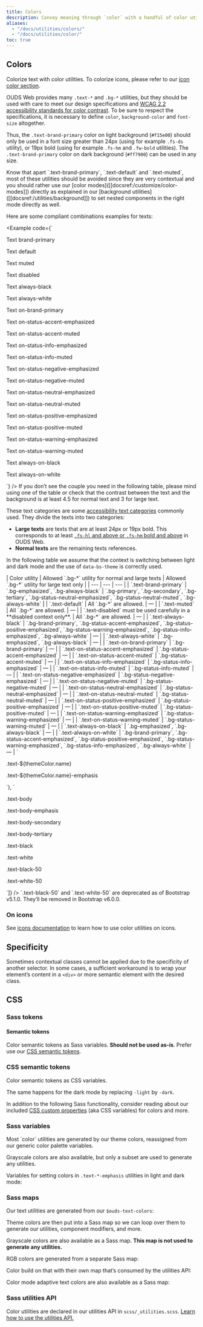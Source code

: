 ```yaml
---
title: Colors
description: Convey meaning through `color` with a handful of color utility classes.
aliases:
  - "/docs/utilities/colors/"
  - "/docs/utilities/color/"
toc: true
---
```



<Callout type="info" name="warning-color-assistive-technologies" />

## Colors

Colorize text with color utilities. To colorize icons, please refer to our [icon color section](#on-icons).

OUDS Web provides many `.text-*` and `.bg-*` utilities, but they should be used with care to meet our design specifications and [WCAG 2.2 accessibility standards for color contrast](https://www.w3.org/TR/WCAG/#distinguishable).
To be sure to respect the specifications, it is necessary to define `color`, `background-color` and `font-size` altogether.

Thus, the `.text-brand-primary` color on light background (`#f15e00`) should only be used in a font size greater than 24px (using for example `.fs-ds` utility), or 19px bold (using for example `.fs-hm` and `.fw-bold` utilities).
The `.text-brand-primary` color on dark background (`#ff7900`) can be used in any size.

<Callout type="info">
Know that apart `.text-brand-primary`, `.text-default` and `.text-muted`, most of these utilities should be avoided since they are very contextual and you should rather use our [color modes]([[docsref:/customize/color-modes]]) directly as explained in our [background utilities]([[docsref:/utilities/background]]) to set nested components in the right mode directly as well.
</Callout>

Here are some compliant combinations examples for texts:

<Example code={`<p class="text-brand-primary p-sm">Text brand-primary</p>
<p class="text-default p-sm">Text default</p>
<p class="text-muted p-sm">Text muted</p>
<p class="text-disabled p-sm">Text disabled</p>
<p class="text-always-black p-sm">Text always-black</p>
<p class="text-always-white p-sm">Text always-white</p>
<p class="text-on-brand-primary bg-brand-primary p-sm">Text on-brand-primary</p>
<p class="text-on-status-accent-emphasized bg-status-accent-emphasized p-sm">Text on-status-accent-emphasized</p>
<p class="text-on-status-accent-muted bg-status-accent-muted p-sm">Text on-status-accent-muted</p>
<p class="text-on-status-info-emphasized bg-status-info-emphasized p-sm">Text on-status-info-emphasized</p>
<p class="text-on-status-info-muted bg-status-info-muted p-sm">Text on-status-info-muted</p>
<p class="text-on-status-negative-emphasized bg-status-negative-emphasized p-sm">Text on-status-negative-emphasized</p>
<p class="text-on-status-negative-muted bg-status-negative-muted p-sm">Text on-status-negative-muted</p>
<p class="text-on-status-neutral-emphasized bg-status-neutral-emphasized p-sm">Text on-status-neutral-emphasized</p>
<p class="text-on-status-neutral-muted bg-status-neutral-muted p-sm">Text on-status-neutral-muted</p>
<p class="text-on-status-positive-emphasized bg-status-positive-emphasized p-sm">Text on-status-positive-emphasized</p>
<p class="text-on-status-positive-muted bg-status-positive-muted p-sm">Text on-status-positive-muted</p>
<p class="text-on-status-warning-emphasized bg-status-warning-emphasized p-sm">Text on-status-warning-emphasized</p>
<p class="text-on-status-warning-muted bg-status-warning-muted p-sm">Text on-status-warning-muted</p>
<p class="text-always-on-black bg-always-black p-sm">Text always-on-black</p>
<p class="text-always-on-white bg-always-white p-sm">Text always-on-white</p>`} />

<Callout type="info">
If you don’t see the couple you need in the following table, please mind using one of the table or check that the contrast between the text and the background is at least 4.5 for normal text and 3 for large text.

These text categories are some [accessibility text categories](https://www.w3.org/TR/WCAG22/#dfn-large-scale) commonly used. They divide the texts into two categories:
- **Large texts** are texts that are at least 24px or 19px bold. This corresponds to at least [`.fs-hl` and above or `.fs-hm` bold and above]([[docsref:/utilities/text#font-size]]) in OUDS Web.
- **Normal texts** are the remaining texts references.
</Callout>

In the following table we assume that the context is switching between light and dark mode and the use of `data-bs-theme` is correctly used.

<BsTable>
| Color utility | Allowed `.bg-*` utility for normal and large texts | Allowed `.bg-*` utility for large text only |
| --- | --- | --- |
| `.text-brand-primary` | `.bg-emphasized`, `.bg-always-black` | `.bg-primary`, `.bg-secondary`, `.bg-tertiary`, `.bg-status-neutral-emphasized`, `.bg-status-neutral-muted`, `.bg-always-white` |
| `.text-default` | All `.bg-*` are allowed. | — |
| `.text-muted` | All `.bg-*` are allowed. | — |
| `.text-disabled` must be used carefully in a **disabled context only**. | All `.bg-*` are allowed. | — |
| `.text-always-black` | `.bg-brand-primary`, `.bg-status-accent-emphasized`, `.bg-status-positive-emphasized`, `.bg-status-warning-emphasized`, `.bg-status-info-emphasized`, `.bg-always-white` | — |
| `.text-always-white` | `.bg-emphasized`, `.bg-always-black` | — |
| `.text-on-brand-primary` | `.bg-brand-primary` | — |
| `.text-on-status-accent-emphasized` | `.bg-status-accent-emphasized` | — |
| `.text-on-status-accent-muted` | `.bg-status-accent-muted` | — |
| `.text-on-status-info-emphasized` | `.bg-status-info-emphasized` | — |
| `.text-on-status-info-muted` | `.bg-status-info-muted` | — |
| `.text-on-status-negative-emphasized` | `.bg-status-negative-emphasized` | — |
| `.text-on-status-negative-muted` | `.bg-status-negative-muted` | — |
| `.text-on-status-neutral-emphasized` | `.bg-status-neutral-emphasized` | — |
| `.text-on-status-neutral-muted` | `.bg-status-neutral-muted` | — |
| `.text-on-status-positive-emphasized` | `.bg-status-positive-emphasized` | — |
| `.text-on-status-positive-muted` | `.bg-status-positive-muted` | — |
| `.text-on-status-warning-emphasized` | `.bg-status-warning-emphasized` | — |
| `.text-on-status-warning-muted` | `.bg-status-warning-muted` | — |
| `.text-always-on-black` | `.bg-emphasized`, `.bg-always-black` | — |
| `.text-always-on-white` | `.bg-brand-primary`, `.bg-status-accent-emphasized`, `.bg-status-positive-emphasized`, `.bg-status-warning-emphasized`, `.bg-status-info-emphasized`, `.bg-always-white` | — |
</BsTable>

<BootstrapCompatibility>
<Example code={[
  ...getData('theme-colors').map((themeColor) => `<p class="text-${themeColor.name}${themeColor.contrast_color ? ` bg-${themeColor.contrast_color}` : ''}">.text-${themeColor.name}</p>
<p class="text-${themeColor.name}-emphasis${themeColor.contrast_color ? ` bg-${themeColor.contrast_color}` : ''}">.text-${themeColor.name}-emphasis</p>`),
  `<p class="text-body">.text-body</p>
<p class="text-body-emphasis">.text-body-emphasis</p>
<p class="text-body-secondary">.text-body-secondary</p>
<p class="text-body-tertiary">.text-body-tertiary</p>

<p class="text-black bg-white">.text-black</p>
<p class="text-white bg-black">.text-white</p>
<p class="text-black-50">.text-black-50</p>
<p class="text-white-50">.text-white-50</p>`]} />

<Callout type="warning">
`.text-black-50` and `.text-white-50` are deprecated as of Bootstrap v5.1.0. They’ll be removed in Bootstrap v6.0.0.
</Callout>
</BootstrapCompatibility>

### On icons

See [icons documentation]([[docsref:/extend/icons#icons-color]]) to learn how to use color utilities on icons.

## Specificity

Sometimes contextual classes cannot be applied due to the specificity of another selector. In some cases, a sufficient workaround is to wrap your element’s content in a `<div>` or more semantic element with the desired class.

## CSS

### Sass tokens

#### Semantic tokens

Color semantic tokens as Sass variables. **Should not be used as-is**. Prefer use our [CSS semantic tokens](#css-semantic-tokens).

<ScssDocs name="ouds-semantic-color" file="scss/tokens/_semantic.scss" />

### CSS semantic tokens

Color semantic tokens as CSS variables.

<ScssDocs name="ouds-semantic-css-color" file="scss/tokens/_semantic-colors-custom-props.scss" />

The same happens for the dark mode by replacing `-light` by `-dark`.

In addition to the following Sass functionality, consider reading about our included [CSS custom properties]([[docsref:/customize/css-variables]]) (aka CSS variables) for colors and more.

### Sass variables

<BootstrapCompatibility>
Most `color` utilities are generated by our theme colors, reassigned from our generic color palette variables.

<ScssDocs name="color-variables" file="scss/_variables.scss" />

<ScssDocs name="theme-color-variables" file="scss/_variables.scss" />

<ScssDocs name="theme-color-dark-variables" file="scss/_variables-dark.scss" />

Grayscale colors are also available, but only a subset are used to generate any utilities.

<ScssDocs name="gray-color-variables" file="scss/_variables.scss" />

<ScssDocs name="theme-text-map" file="scss/_maps.scss" />

Variables for setting colors in `.text-*-emphasis` utilities in light and dark mode:

<ScssDocs name="theme-text-variables" file="scss/_variables.scss" />

<ScssDocs name="theme-text-dark-variables" file="scss/_variables-dark.scss" />
</BootstrapCompatibility>

### Sass maps

Our text utilities are generated from our `$ouds-text-colors`:

<ScssDocs name="ouds-maps-text-colors" file="scss/_maps.scss" />

<BootstrapCompatibility>
Theme colors are then put into a Sass map so we can loop over them to generate our utilities, component modifiers, and more.

<ScssDocs name="theme-colors-map" file="scss/_variables.scss" />

<ScssDocs name="theme-colors-dark-map" file="scss/_variables-dark.scss" />

Grayscale colors are also available as a Sass map. **This map is not used to generate any utilities.**

<ScssDocs name="gray-colors-map" file="scss/_variables.scss" />

RGB colors are generated from a separate Sass map:

<ScssDocs name="theme-colors-rgb" file="scss/_maps.scss" />

<ScssDocs name="theme-colors-rgb-dark" file="scss/_maps.scss" />

Color build on that with their own map that’s consumed by the utilities API:

<ScssDocs name="utilities-text-colors" file="scss/_maps.scss" />

Color mode adaptive text colors are also available as a Sass map:

<ScssDocs name="theme-text-map" file="scss/_maps.scss" />

<ScssDocs name="theme-text-dark-map" file="scss/_maps.scss" />
</BootstrapCompatibility>

### Sass utilities API

Color utilities are declared in our utilities API in `scss/_utilities.scss`. [Learn how to use the utilities API.]([[docsref:/utilities/api#using-the-api]])

<ScssDocs name="utils-color-ouds" file="scss/_utilities.scss" />

<BootstrapCompatibility>
<ScssDocs name="utils-color" file="scss/_utilities.scss" />
</BootstrapCompatibility>
